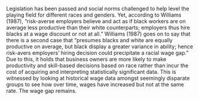 <!-- Introduction -->

Legislation has been passed and social norms challenged to help level the playing field for different races and genders.  Yet, according to Williams (1987), “risk-averse employers believe and act as if black workers are on average less productive than their white counterparts; employers thus hire blacks at a wage discount or not at all.”  Williams (1987) goes on to say that there is a second case that “presumes blacks and white are equally productive on average, but black display a greater variance in ability; hence risk-avers employers’ hiring decision could precipitate a racial wage gap.”   Due to this, it holds that business owners are more likely to make productivity and skill-based decisions based on race rather than incur the cost of acquiring and interpreting statistically significant data.  This is witnessed by looking at historical wage data amongst seemingly disparate groups to see how over time, wages have increased but not at the same rate.  The wage gap remains.